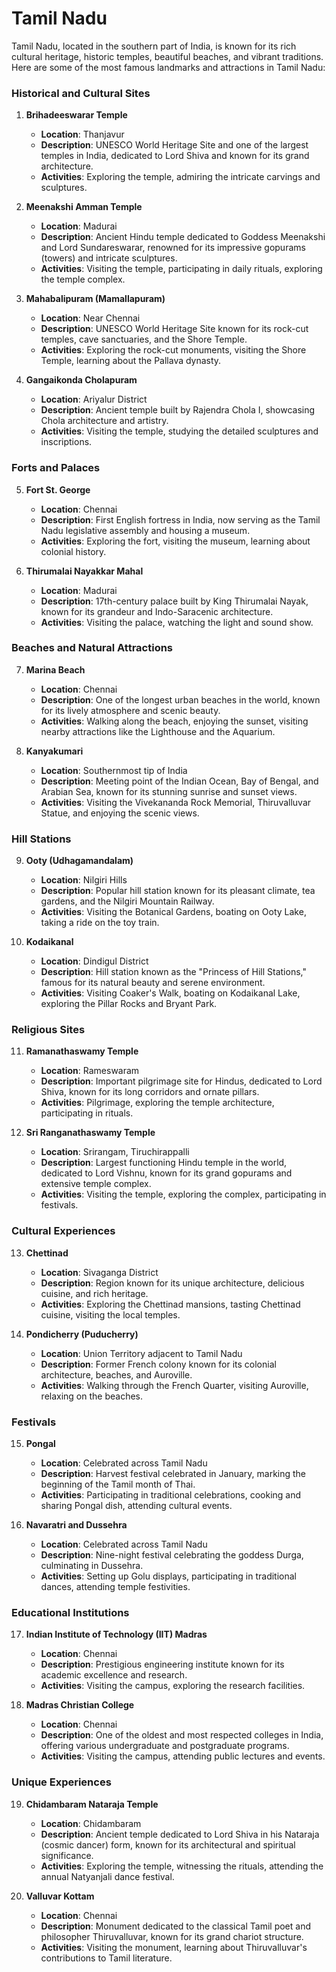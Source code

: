 # Tamil Nadu

Tamil Nadu, located in the southern part of India, is known for its rich cultural heritage, historic temples, beautiful beaches, and vibrant traditions. Here are some of the most famous landmarks and attractions in Tamil Nadu:

### Historical and Cultural Sites

1. **Brihadeeswarar Temple**
   - **Location**: Thanjavur
   - **Description**: UNESCO World Heritage Site and one of the largest temples in India, dedicated to Lord Shiva and known for its grand architecture.
   - **Activities**: Exploring the temple, admiring the intricate carvings and sculptures.

2. **Meenakshi Amman Temple**
   - **Location**: Madurai
   - **Description**: Ancient Hindu temple dedicated to Goddess Meenakshi and Lord Sundareswarar, renowned for its impressive gopurams (towers) and intricate sculptures.
   - **Activities**: Visiting the temple, participating in daily rituals, exploring the temple complex.

3. **Mahabalipuram (Mamallapuram)**
   - **Location**: Near Chennai
   - **Description**: UNESCO World Heritage Site known for its rock-cut temples, cave sanctuaries, and the Shore Temple.
   - **Activities**: Exploring the rock-cut monuments, visiting the Shore Temple, learning about the Pallava dynasty.

4. **Gangaikonda Cholapuram**
   - **Location**: Ariyalur District
   - **Description**: Ancient temple built by Rajendra Chola I, showcasing Chola architecture and artistry.
   - **Activities**: Visiting the temple, studying the detailed sculptures and inscriptions.

### Forts and Palaces

5. **Fort St. George**
   - **Location**: Chennai
   - **Description**: First English fortress in India, now serving as the Tamil Nadu legislative assembly and housing a museum.
   - **Activities**: Exploring the fort, visiting the museum, learning about colonial history.

6. **Thirumalai Nayakkar Mahal**
   - **Location**: Madurai
   - **Description**: 17th-century palace built by King Thirumalai Nayak, known for its grandeur and Indo-Saracenic architecture.
   - **Activities**: Visiting the palace, watching the light and sound show.

### Beaches and Natural Attractions

7. **Marina Beach**
   - **Location**: Chennai
   - **Description**: One of the longest urban beaches in the world, known for its lively atmosphere and scenic beauty.
   - **Activities**: Walking along the beach, enjoying the sunset, visiting nearby attractions like the Lighthouse and the Aquarium.

8. **Kanyakumari**
   - **Location**: Southernmost tip of India
   - **Description**: Meeting point of the Indian Ocean, Bay of Bengal, and Arabian Sea, known for its stunning sunrise and sunset views.
   - **Activities**: Visiting the Vivekananda Rock Memorial, Thiruvalluvar Statue, and enjoying the scenic views.

### Hill Stations

9. **Ooty (Udhagamandalam)**
   - **Location**: Nilgiri Hills
   - **Description**: Popular hill station known for its pleasant climate, tea gardens, and the Nilgiri Mountain Railway.
   - **Activities**: Visiting the Botanical Gardens, boating on Ooty Lake, taking a ride on the toy train.

10. **Kodaikanal**
    - **Location**: Dindigul District
    - **Description**: Hill station known as the "Princess of Hill Stations," famous for its natural beauty and serene environment.
    - **Activities**: Visiting Coaker's Walk, boating on Kodaikanal Lake, exploring the Pillar Rocks and Bryant Park.

### Religious Sites

11. **Ramanathaswamy Temple**
    - **Location**: Rameswaram
    - **Description**: Important pilgrimage site for Hindus, dedicated to Lord Shiva, known for its long corridors and ornate pillars.
    - **Activities**: Pilgrimage, exploring the temple architecture, participating in rituals.

12. **Sri Ranganathaswamy Temple**
    - **Location**: Srirangam, Tiruchirappalli
    - **Description**: Largest functioning Hindu temple in the world, dedicated to Lord Vishnu, known for its grand gopurams and extensive temple complex.
    - **Activities**: Visiting the temple, exploring the complex, participating in festivals.

### Cultural Experiences

13. **Chettinad**
    - **Location**: Sivaganga District
    - **Description**: Region known for its unique architecture, delicious cuisine, and rich heritage.
    - **Activities**: Exploring the Chettinad mansions, tasting Chettinad cuisine, visiting the local temples.

14. **Pondicherry (Puducherry)**
    - **Location**: Union Territory adjacent to Tamil Nadu
    - **Description**: Former French colony known for its colonial architecture, beaches, and Auroville.
    - **Activities**: Walking through the French Quarter, visiting Auroville, relaxing on the beaches.

### Festivals

15. **Pongal**
    - **Location**: Celebrated across Tamil Nadu
    - **Description**: Harvest festival celebrated in January, marking the beginning of the Tamil month of Thai.
    - **Activities**: Participating in traditional celebrations, cooking and sharing Pongal dish, attending cultural events.

16. **Navaratri and Dussehra**
    - **Location**: Celebrated across Tamil Nadu
    - **Description**: Nine-night festival celebrating the goddess Durga, culminating in Dussehra.
    - **Activities**: Setting up Golu displays, participating in traditional dances, attending temple festivities.

### Educational Institutions

17. **Indian Institute of Technology (IIT) Madras**
    - **Location**: Chennai
    - **Description**: Prestigious engineering institute known for its academic excellence and research.
    - **Activities**: Visiting the campus, exploring the research facilities.

18. **Madras Christian College**
    - **Location**: Chennai
    - **Description**: One of the oldest and most respected colleges in India, offering various undergraduate and postgraduate programs.
    - **Activities**: Visiting the campus, attending public lectures and events.

### Unique Experiences

19. **Chidambaram Nataraja Temple**
    - **Location**: Chidambaram
    - **Description**: Ancient temple dedicated to Lord Shiva in his Nataraja (cosmic dancer) form, known for its architectural and spiritual significance.
    - **Activities**: Exploring the temple, witnessing the rituals, attending the annual Natyanjali dance festival.

20. **Valluvar Kottam**
    - **Location**: Chennai
    - **Description**: Monument dedicated to the classical Tamil poet and philosopher Thiruvalluvar, known for its grand chariot structure.
    - **Activities**: Visiting the monument, learning about Thiruvalluvar's contributions to Tamil literature.
